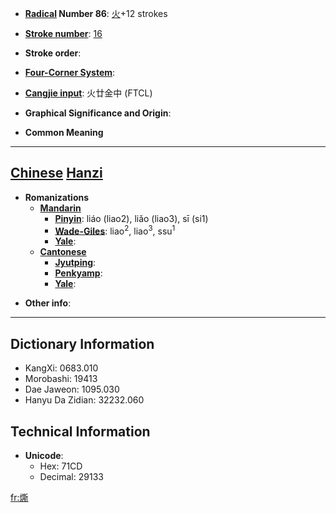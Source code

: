 * '''[[Wiktionary:Chinese radical index| Radical]] Number 86''': [[Wiktionary:Chinese radical index 火|火]]+12 strokes

* '''[[Wiktionary:Chinese total strokes index|Stroke number]]''': [[Wiktionary:Chinese total strokes index 16|16]]

* '''Stroke order''': 

* '''[[Wiktionary:Chinese four corner index|Four-Corner System]]''': 

* '''[[Wiktionary:Chinese Cangjie index|Cangjie input]]''': 火廿金中 (FTCL)

* '''Graphical Significance and Origin''': 

* '''Common Meaning'''

----

== [[Chinese]] [[Hanzi]] ==

* '''Romanizations'''
** '''[[Mandarin]]'''
*** '''[[Pinyin]]''': liáo (liao2), liǎo (liao3), sī (si1)
*** '''[[Wade-Giles]]''': liao<sup>2</sup>, liao<sup>3</sup>, ssu<sup>1</sup>
*** '''[[Yale]]''': 
** '''[[Cantonese]]'''
*** '''[[Jyutping]]''':
*** '''[[Penkyamp]]''': 
*** '''[[Yale]]''': 

* '''Other info''': 

----

== Dictionary Information ==

* KangXi: 0683.010
* Morobashi: 19413
* Dae Jaweon: 1095.030
* Hanyu Da Zidian: 32232.060

== Technical Information ==

* '''Unicode''':
** Hex: 71CD
** Decimal: 29133

[[fr:燍]]